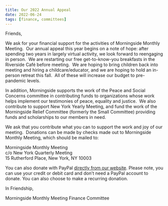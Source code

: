 ```yaml
---
title: Our 2022 Annual Appeal
date: 2022-06-24
tags: [finance, committees]
---
```


Friends,

We ask for your financial support for the activities of Morningside Monthly Meeting.  Our annual appeal
this year begins on a note of hope: after spending two years in largely virtual activity, we look forward
to reengaging in person.  We are restarting our free get-to-know-you breakfasts in the Riverside Café
before meeting.  We are hoping to bring children back into meeting and hiring a childcare/educator, and
we are hoping to hold an in-person retreat this fall.  All of these will increase our budget to pre-
pandemic levels.

In addition, Morningside supports the work of the Peace and Social Concerns committee in contributing
funds to organizations whose work helps implement our testimonies of peace, equality and justice.  We
also contribute to support New York Yearly Meeting, and fund the work of the Morningside Relief
Committee (formerly the Small Committee) providing funds and scholarships to our members in need.

We ask that you contribute what you can to support the work and joy of our meeting.  Donations can be
made by checks made out to Morningside Monthly Meeting, which should be mailed to:

Morningside Monthly Meeting<br/>
c/o New York Quarterly Meeting<br/>
15 Rutherford Place, New York, NY 10003<br/>

You can also donate with PayPal [directly from our website](https://morningsidemeeting.org/donate). Please note, you can use your
credit or debit card and don’t need a PayPal account to donate. You can also choose to make a recurring donation.

In Friendship,

Morningside Monthly Meeting Finance Committee
